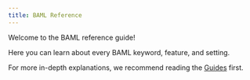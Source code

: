 ```yaml
---
title: BAML Reference
---
```


Welcome to the BAML reference guide!

Here you can learn about every BAML keyword, feature, and setting.

For more in-depth explanations, we recommend reading the [Guides](/guide) first.